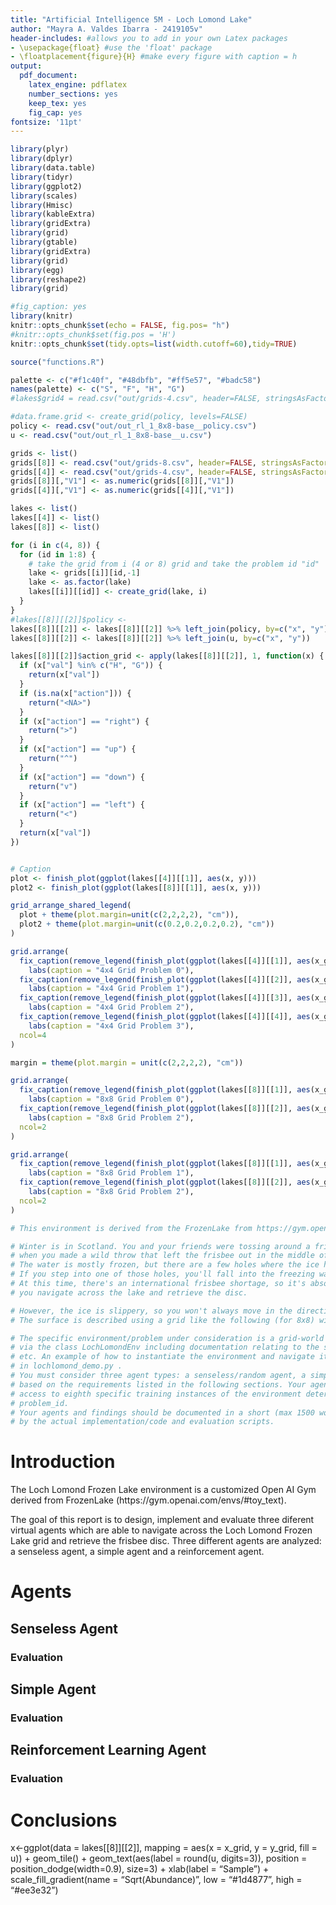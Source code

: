 ```yaml
---
title: "Artificial Intelligence 5M - Loch Lomond Lake"
author: "Mayra A. Valdes Ibarra - 2419105v"
header-includes: #allows you to add in your own Latex packages
- \usepackage{float} #use the 'float' package
- \floatplacement{figure}{H} #make every figure with caption = h    
output:
  pdf_document:
    latex_engine: pdflatex
    number_sections: yes
    keep_tex: yes
    fig_cap: yes
fontsize: '11pt'
---
```


```r
library(plyr)
library(dplyr)
library(data.table)
library(tidyr)
library(ggplot2)
library(scales)
library(Hmisc)
library(kableExtra)
library(gridExtra)
library(grid)
library(gtable)
library(gridExtra)
library(grid)
library(egg)
library(reshape2)
library(grid)
```

```r
#fig_caption: yes
library(knitr)
knitr::opts_chunk$set(echo = FALSE, fig.pos= "h")
#knitr::opts_chunk$set(fig.pos = 'H')
knitr::opts_chunk$set(tidy.opts=list(width.cutoff=60),tidy=TRUE)

source("functions.R")
```

```r
palette <- c("#f1c40f", "#48dbfb", "#ff5e57", "#badc58")
names(palette) <- c("S", "F", "H", "G")
#lakes$grid4 = read.csv("out/grids-4.csv", header=FALSE, stringsAsFactors=FALSE, colClasses = c("character"))

#data.frame.grid <- create_grid(policy, levels=FALSE)
policy <- read.csv("out/out_rl_1_8x8-base__policy.csv")
u <- read.csv("out/out_rl_1_8x8-base__u.csv")

grids <- list()
grids[[8]] <- read.csv("out/grids-8.csv", header=FALSE, stringsAsFactors=FALSE, colClasses = c("character"))
grids[[4]] <- read.csv("out/grids-4.csv", header=FALSE, stringsAsFactors=FALSE, colClasses = c("character"))
grids[[8]][,"V1"] <- as.numeric(grids[[8]][,"V1"])
grids[[4]][,"V1"] <- as.numeric(grids[[4]][,"V1"])

lakes <- list()
lakes[[4]] <- list()
lakes[[8]] <- list()

for (i in c(4, 8)) {
  for (id in 1:8) {
    # take the grid from i (4 or 8) grid and take the problem id "id"
    lake <- grids[[i]][id,-1]
    lake <- as.factor(lake)
    lakes[[i]][[id]] <- create_grid(lake, i)
  }
}
#lakes[[8]][[2]]$policy <- 
lakes[[8]][[2]] <- lakes[[8]][[2]] %>% left_join(policy, by=c("x", "y"))
lakes[[8]][[2]] <- lakes[[8]][[2]] %>% left_join(u, by=c("x", "y"))

lakes[[8]][[2]]$action_grid <- apply(lakes[[8]][[2]], 1, function(x) {
  if (x["val"] %in% c("H", "G")) {
    return(x["val"])
  }
  if (is.na(x["action"])) {
    return("<NA>")
  }
  if (x["action"] == "right") {
    return(">")
  }
  if (x["action"] == "up") {
    return("^")
  } 
  if (x["action"] == "down") {
    return("v")
  }   
  if (x["action"] == "left") {
    return("<")
  }
  return(x["val"])
})


# Caption
plot <- finish_plot(ggplot(lakes[[4]][[1]], aes(x, y)))
plot2 <- finish_plot(ggplot(lakes[[8]][[1]], aes(x, y)))

grid_arrange_shared_legend(
  plot + theme(plot.margin=unit(c(2,2,2,2), "cm")),
  plot2 + theme(plot.margin=unit(c(0.2,0.2,0.2,0.2), "cm"))
)

```

```r

grid.arrange(
  fix_caption(remove_legend(finish_plot(ggplot(lakes[[4]][[1]], aes(x_grid, y_grid))))) + 
    labs(caption = "4x4 Grid Problem 0"),
  fix_caption(remove_legend(finish_plot(ggplot(lakes[[4]][[2]], aes(x_grid, y_grid))))) + 
    labs(caption = "4x4 Grid Problem 1"),
  fix_caption(remove_legend(finish_plot(ggplot(lakes[[4]][[3]], aes(x_grid, y_grid))))) + 
    labs(caption = "4x4 Grid Problem 2"),
  fix_caption(remove_legend(finish_plot(ggplot(lakes[[4]][[4]], aes(x_grid, y_grid))))) + 
    labs(caption = "4x4 Grid Problem 3"),  
  ncol=4
)
```


```r
margin = theme(plot.margin = unit(c(2,2,2,2), "cm"))

grid.arrange(
  fix_caption(remove_legend(finish_plot(ggplot(lakes[[8]][[1]], aes(x_grid, y_grid))))) + 
    labs(caption = "8x8 Grid Problem 0"),
  fix_caption(remove_legend(finish_plot(ggplot(lakes[[8]][[2]], aes(x_grid, y_grid))))) + 
    labs(caption = "8x8 Grid Problem 2"),
  ncol=2
)

grid.arrange(
  fix_caption(remove_legend(finish_plot(ggplot(lakes[[8]][[1]], aes(x_grid, y_grid))))) + 
    labs(caption = "8x8 Grid Problem 1"),
  fix_caption(remove_legend(finish_plot(ggplot(lakes[[8]][[2]], aes(x_grid, y_grid)), key="policy"))) + 
    labs(caption = "8x8 Grid Problem 2"),
  ncol=2
)

```

```r
# This environment is derived from the FrozenLake from https://gym.openai.com/envs/#toy_text

# Winter is in Scotland. You and your friends were tossing around a frisbee at Loch Lomond
# when you made a wild throw that left the frisbee out in the middle of the lake.
# The water is mostly frozen, but there are a few holes where the ice has melted.
# If you step into one of those holes, you'll fall into the freezing water.
# At this time, there's an international frisbee shortage, so it's absolutely imperative that
# you navigate across the lake and retrieve the disc.

# However, the ice is slippery, so you won't always move in the direction you intend.
# The surface is described using a grid like the following (for 8x8) with a unknown `problem_id`:

# The specific environment/problem under consideration is a grid-world with a starting position (S), obstacles # (H) and a final goal (G). The task is to get from S to G. The environment is defined in uofgsocsai.py
# via the class LochLomondEnv including documentation relating to the setting, specific states, parameters
# etc. An example of how to instantiate the environment and navigate it using random actions is provided
# in lochlomond_demo.py .
# You must consider three agent types: a senseless/random agent, a simple agent and a reinforcement agent
# based on the requirements listed in the following sections. Your agents will be tested against other instances of the same problem type, i.e., you can not (successfully) hard-code the solution. You will have
# access to eighth specific training instances of the environment determined by the value of a single variable
# problem_id.
# Your agents and findings should be documented in a short (max 1500 word) technical report accompanied
# by the actual implementation/code and evaluation scripts.

```

# Introduction
The Loch Lomond Frozen Lake environment is a customized Open AI Gym derived from FrozenLake (https://gym.openai.com/envs/#toy_text).

The goal of this report is to design, implement and evaluate three diferent virtual agents which are able to navigate across the Loch Lomond Frozen Lake grid and retrieve the frisbee disc. Three different agents are analyzed: a senseless agent, a simple agent and a reinforcement agent. 

# Agents
## Senseless Agent
### Evaluation
## Simple Agent
### Evaluation
## Reinforcement Learning Agent
### Evaluation

# Conclusions {#sec:con}

[^1]: Russell, Stuart J, and Peter Norvig. *Artificial Intelligence: A Modern Approach*. Englewood Cliffs, N.J: Prentice Hall, 1995. Print.



x<-ggplot(data = lakes[[8]][[2]], mapping = aes(x = x_grid, y = y_grid, fill = u)) +
  geom_tile() +
  geom_text(aes(label = round(u, digits=3)), position = position_dodge(width=0.9), size=3) +
  xlab(label = "Sample") +
  scale_fill_gradient(name = "Sqrt(Abundance)", low = "#1d4877", high = "#ee3e32")